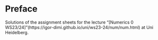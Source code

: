 # Preface {.unnumbered}

Solutions of the assignment sheets for the lecture "[Numerics 0 WS23/24]"(https://igor-dimi.github.io/uni/ws23-24/num/num.html) at Uni Heidelberg.
